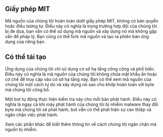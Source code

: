 ## Giấy phép MIT

<div className="h-2"/>

Mã nguồn của chúng tôi hoàn toàn dưới giấy phép MIT, không có bản quyền hoặc điều tương tự. Điều này có nghĩa là trong trường hợp đội của chúng tôi bị đe dọa, bạn vẫn có thể sử dụng mã nguồn và xây dựng nó mà không gặp vấn đề pháp lý. Bạn cũng có thể fork mã nguồn và tạo ra phiên bản ứng dụng của riêng bạn.

<div className="h-4"/>

## Có thể tái tạo

<div className="h-2"/>

Ứng dụng của chúng tôi chỉ sử dụng cơ sở hạ tầng công cộng và phổ biến. Điều này có nghĩa là mã nguồn của chúng tôi không chứa mật khẩu ẩn hoặc cơ chế để truy cập vào cơ sở hạ tầng này. Bạn có thể xem mã nguồn của chúng tôi một cách tự do và xây dựng nó sao cho khớp hoàn toàn với byte mà chúng tôi công bố.

<div className="h-2"/>

Một bot tự động thực hiện kiểm tra này cho mỗi bản phát hành. Điều này có nghĩa là ngay cả khi máy phát hành của chúng tôi bị nhiễm malware thay đổi byte mà chúng tôi sẽ phát hành, bot vẫn có thể phát hiện sự can thiệp và ngăn chặn việc phát hành.

<div className="h-2"/>

Xem các phần khác để biết thêm thông tin về cách chúng tôi ngăn chặn mã nguồn bị nhiễm.

